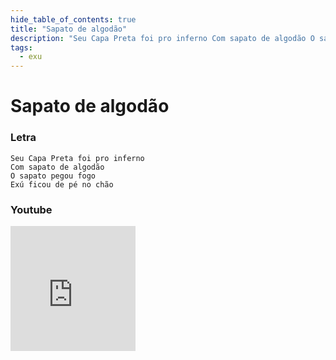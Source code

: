 ```yaml
---
hide_table_of_contents: true
title: "Sapato de algodão"
description: "Seu Capa Preta foi pro inferno Com sapato de algodão O sapato pegou fogo Exú ficou de pé no chão"
tags:
  - exu
---
```


# Sapato de algodão

### Letra

```text
Seu Capa Preta foi pro inferno
Com sapato de algodão
O sapato pegou fogo
Exú ficou de pé no chão
```

### Youtube

<iframe
  width="200"
  height="200"
  src="https://www.youtube.com/embed/mQXAQsPB5ME"
  title="YouTube video player"
  frameborder="0"
  allow="accelerometer; autoplay; clipboard-write; encrypted-media; gyroscope; picture-in-picture; web-share"
  referrerpolicy="strict-origin-when-cross-origin"
  allowfullscreen
></iframe>